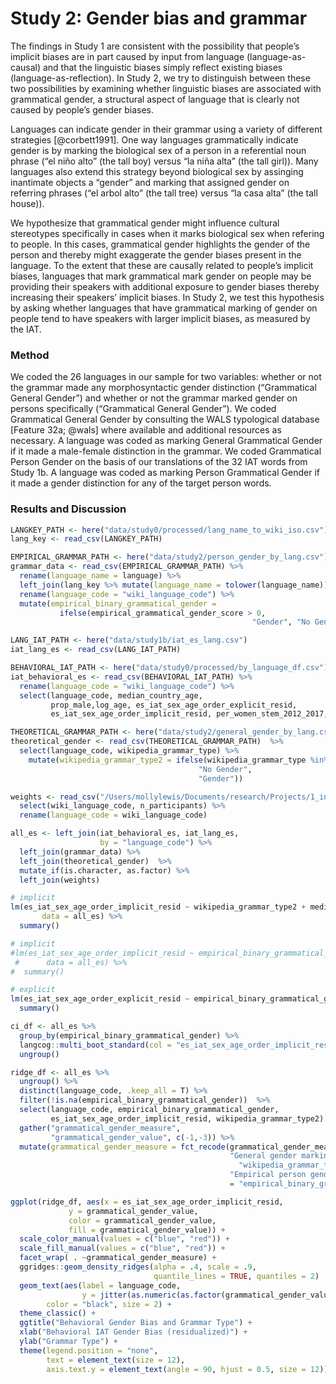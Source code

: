 
# Study 2: Gender bias and grammar

The findings in Study 1 are consistent with the possibility that people's implicit biases are in part caused by input from language (language-as-causal) and that the linguistic biases simply reflect existing biases (language-as-reflection). In Study 2, we try to distinguish
between these two possibilities by examining whether linguistic biases are associated with grammatical gender, a structural aspect of language that is clearly not caused by people's gender biases. 

Languages can indicate gender in their grammar using a variety of different strategies [@corbett1991]. One way languages grammatically indicate gender is by marking the biological sex of a person in a referential noun phrase (“el ni&ntilde;o alto” (the tall boy) versus “la ni&ntilde;a alta” (the tall girl)). Many languages also extend this strategy beyond biological sex by assinging inantimate objects a "gender" and marking that assigned gender on referring phrases ("el arbol alto" (the tall tree) versus "la casa alta" (the tall house)). 

We hypothesize that grammatical gender might influence cultural stereotypes specifically in cases when it marks biological sex when refering to people. In this cases, grammatical gender highlights the gender of the person and thereby might exaggerate the gender biases present in the language. To the extent that these are causally related to people's implicit biases, languages that mark grammatical mark gender on people may be providing their speakers with additional exposure to gender biases thereby increasing their speakers' implicit biases. In Study 2, we test this hypothesis by asking whether languages that have grammatical marking of gender on people tend to have speakers with larger implicit biases, as measured by the IAT.

### Method

We coded the 26 languages in our sample for two variables: whether or not the grammar made any morphosyntactic gender distinction ("Grammatical General Gender") and whether or not the grammar marked gender on persons specifically ("Grammatical General Gender"). We coded Grammatical General Gender by consulting the WALS typological database [Feature 32a;
@wals] where available and additional resources as necessary. A language was coded as marking General Grammatical Gender if it made a male-female distinction in the grammar. We coded Grammatical Person Gender on the basis of our translations of the 32 IAT words from Study 1b. A language was coded as marking Person Grammatical Gender if it made a gender distinction for any of the target person words. 

### Results and Discussion

```r
LANGKEY_PATH <- here("data/study0/processed/lang_name_to_wiki_iso.csv")
lang_key <- read_csv(LANGKEY_PATH)

EMPIRICAL_GRAMMAR_PATH <- here("data/study2/person_gender_by_lang.csv")
grammar_data <- read_csv(EMPIRICAL_GRAMMAR_PATH) %>%
  rename(language_name = language) %>%
  left_join(lang_key %>% mutate(language_name = tolower(language_name))) %>%
  rename(language_code = "wiki_language_code") %>%
  mutate(empirical_binary_grammatical_gender = 
           ifelse(empirical_grammatical_gender_score > 0,
                                                      "Gender", "No Gender"))

LANG_IAT_PATH <- here("data/study1b/iat_es_lang.csv")
iat_lang_es <- read_csv(LANG_IAT_PATH)

BEHAVIORAL_IAT_PATH <- here("data/study0/processed/by_language_df.csv")
iat_behavioral_es <- read_csv(BEHAVIORAL_IAT_PATH) %>%
  rename(language_code = "wiki_language_code") %>%
  select(language_code, median_country_age, 
         prop_male,log_age, es_iat_sex_age_order_explicit_resid,
         es_iat_sex_age_order_implicit_resid, per_women_stem_2012_2017, n_participants)

THEORETICAL_GRAMMAR_PATH <- here("data/study2/general_gender_by_lang.csv")
theoretical_gender <- read_csv(THEORETICAL_GRAMMAR_PATH)  %>%
  select(language_code, wikipedia_grammar_type) %>%
    mutate(wikipedia_grammar_type2 = ifelse(wikipedia_grammar_type %in%  c("none", "CN"),
                                          "No Gender", 
                                          "Gender")) 

weights <- read_csv("/Users/mollylewis/Documents/research/Projects/1_in_progress/IATLANG/data/study1b/language_weights.csv") %>%
  select(wiki_language_code, n_participants) %>%
  rename(language_code = wiki_language_code)

all_es <- left_join(iat_behavioral_es, iat_lang_es, 
                    by = "language_code") %>%
  left_join(grammar_data) %>%
  left_join(theoretical_gender)  %>%
  mutate_if(is.character, as.factor) %>%
  left_join(weights)
```

```r
# implicit
lm(es_iat_sex_age_order_implicit_resid ~ wikipedia_grammar_type2 + median_country_age,weights = n_participants,
       data = all_es) %>%
  summary()

# implicit
#lm(es_iat_sex_age_order_implicit_resid ~ empirical_binary_grammatical_gender + wikipedia_grammar_type2 + median_country_age, weights = n_participants,
 #      data = all_es) %>%
#  summary()

# explicit
lm(es_iat_sex_age_order_explicit_resid ~ empirical_binary_grammatical_gender + wikipedia_grammar_type2 + median_country_age, data = all_es) %>%
  summary()


```


```r

ci_df <- all_es %>%
  group_by(empirical_binary_grammatical_gender) %>%
  langcog::multi_boot_standard(col = "es_iat_sex_age_order_implicit_resid") %>%
  ungroup()

ridge_df <- all_es %>%
  ungroup() %>%
  distinct(language_code, .keep_all = T) %>%
  filter(!is.na(empirical_binary_grammatical_gender))  %>%
  select(language_code, empirical_binary_grammatical_gender,
         es_iat_sex_age_order_implicit_resid, wikipedia_grammar_type2) %>%
  gather("grammatical_gender_measure", 
         "grammatical_gender_value", c(-1,-3)) %>%
  mutate(grammatical_gender_measure = fct_recode(grammatical_gender_measure, 
                                                 "General gender marking type" =
                                                   "wikipedia_grammar_type2",
                                                 "Empirical person gender marking type" 
                                                 = "empirical_binary_grammatical_gender"))

ggplot(ridge_df, aes(x = es_iat_sex_age_order_implicit_resid,  
             y = grammatical_gender_value,
             color = grammatical_gender_value,
             fill = grammatical_gender_value)) +
  scale_color_manual(values = c("blue", "red")) +
  scale_fill_manual(values = c("blue", "red")) +
  facet_wrap( . ~grammatical_gender_measure) +
  ggridges::geom_density_ridges(alpha = .4, scale = .9, 
                                quantile_lines = TRUE, quantiles = 2)  +
  geom_text(aes(label = language_code, 
                y = jitter(as.numeric(as.factor(grammatical_gender_value)) + .2, 1.1)), 
        color = "black", size = 2) +
  theme_classic() +
  ggtitle("Behavioral Gender Bias and Grammar Type") +
  xlab("Behavioral IAT Gender Bias (residualized)") +
  ylab("Grammar Type") +
  theme(legend.position = "none",
        text = element_text(size = 12),
        axis.text.y = element_text(angle = 90, hjust = 0.5, size = 12))
```

